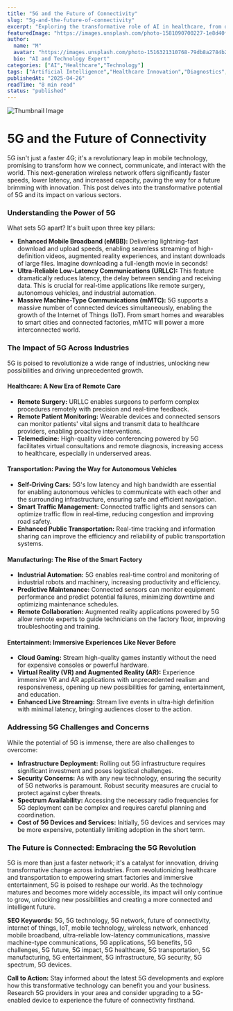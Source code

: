 ```yaml
---
title: "5G and the Future of Connectivity"
slug: "5g-and-the-future-of-connectivity"
excerpt: "Exploring the transformative role of AI in healthcare, from diagnostics to drug discovery."
featuredImage: "https://images.unsplash.com/photo-1581090700227-1e8d40f0a436"
author:
  name: "M"
  avatar: "https://images.unsplash.com/photo-1516321310768-79db8a2784b2"
  bio: "AI and Technology Expert"
categories: ["AI","Healthcare","Technology"]
tags: ["Artificial Intelligence","Healthcare Innovation","Diagnostics","Drug Discovery"]
publishedAt: "2025-04-26"
readTime: "8 min read"
status: "published"
---
```

![Thumbnail Image](https://images.unsplash.com/photo-1581090700227-1e8d40f0a436 "AI in Healthcare")

# 5G and the Future of Connectivity

5G isn't just a faster 4G; it's a revolutionary leap in mobile technology, promising to transform how we connect, communicate, and interact with the world.  This next-generation wireless network offers significantly faster speeds, lower latency, and increased capacity, paving the way for a future brimming with innovation.  This post delves into the transformative potential of 5G and its impact on various sectors.

### Understanding the Power of 5G

What sets 5G apart? It's built upon three key pillars:

* **Enhanced Mobile Broadband (eMBB):** Delivering lightning-fast download and upload speeds, enabling seamless streaming of high-definition videos, augmented reality experiences, and instant downloads of large files. Imagine downloading a full-length movie in seconds!
* **Ultra-Reliable Low-Latency Communications (URLLC):**  This feature dramatically reduces latency, the delay between sending and receiving data. This is crucial for real-time applications like remote surgery, autonomous vehicles, and industrial automation.
* **Massive Machine-Type Communications (mMTC):**  5G supports a massive number of connected devices simultaneously, enabling the growth of the Internet of Things (IoT). From smart homes and wearables to smart cities and connected factories, mMTC will power a more interconnected world.

### The Impact of 5G Across Industries

5G is poised to revolutionize a wide range of industries, unlocking new possibilities and driving unprecedented growth.

#### Healthcare: A New Era of Remote Care

* **Remote Surgery:**  URLLC enables surgeons to perform complex procedures remotely with precision and real-time feedback.
* **Remote Patient Monitoring:**  Wearable devices and connected sensors can monitor patients' vital signs and transmit data to healthcare providers, enabling proactive interventions.
* **Telemedicine:**  High-quality video conferencing powered by 5G facilitates virtual consultations and remote diagnosis, increasing access to healthcare, especially in underserved areas.

#### Transportation: Paving the Way for Autonomous Vehicles

* **Self-Driving Cars:**  5G's low latency and high bandwidth are essential for enabling autonomous vehicles to communicate with each other and the surrounding infrastructure, ensuring safe and efficient navigation.
* **Smart Traffic Management:**  Connected traffic lights and sensors can optimize traffic flow in real-time, reducing congestion and improving road safety.
* **Enhanced Public Transportation:**  Real-time tracking and information sharing can improve the efficiency and reliability of public transportation systems.

#### Manufacturing: The Rise of the Smart Factory

* **Industrial Automation:**  5G enables real-time control and monitoring of industrial robots and machinery, increasing productivity and efficiency.
* **Predictive Maintenance:**  Connected sensors can monitor equipment performance and predict potential failures, minimizing downtime and optimizing maintenance schedules.
* **Remote Collaboration:**  Augmented reality applications powered by 5G allow remote experts to guide technicians on the factory floor, improving troubleshooting and training.

#### Entertainment: Immersive Experiences Like Never Before

* **Cloud Gaming:**  Stream high-quality games instantly without the need for expensive consoles or powerful hardware.
* **Virtual Reality (VR) and Augmented Reality (AR):**  Experience immersive VR and AR applications with unprecedented realism and responsiveness, opening up new possibilities for gaming, entertainment, and education.
* **Enhanced Live Streaming:**  Stream live events in ultra-high definition with minimal latency, bringing audiences closer to the action.

###  Addressing 5G Challenges and Concerns

While the potential of 5G is immense, there are also challenges to overcome:

* **Infrastructure Deployment:**  Rolling out 5G infrastructure requires significant investment and poses logistical challenges.
* **Security Concerns:**  As with any new technology, ensuring the security of 5G networks is paramount. Robust security measures are crucial to protect against cyber threats.
* **Spectrum Availability:**  Accessing the necessary radio frequencies for 5G deployment can be complex and requires careful planning and coordination.
* **Cost of 5G Devices and Services:**  Initially, 5G devices and services may be more expensive, potentially limiting adoption in the short term.


###  The Future is Connected: Embracing the 5G Revolution

5G is more than just a faster network; it's a catalyst for innovation, driving transformative change across industries.  From revolutionizing healthcare and transportation to empowering smart factories and immersive entertainment, 5G is poised to reshape our world.  As the technology matures and becomes more widely accessible, its impact will only continue to grow, unlocking new possibilities and creating a more connected and intelligent future.

**SEO Keywords:** 5G, 5G technology, 5G network, future of connectivity, internet of things, IoT, mobile technology, wireless network, enhanced mobile broadband, ultra-reliable low-latency communications, massive machine-type communications, 5G applications, 5G benefits, 5G challenges, 5G future, 5G impact, 5G healthcare, 5G transportation, 5G manufacturing, 5G entertainment, 5G infrastructure, 5G security, 5G spectrum, 5G devices.


**Call to Action:** Stay informed about the latest 5G developments and explore how this transformative technology can benefit you and your business.  Research 5G providers in your area and consider upgrading to a 5G-enabled device to experience the future of connectivity firsthand.
